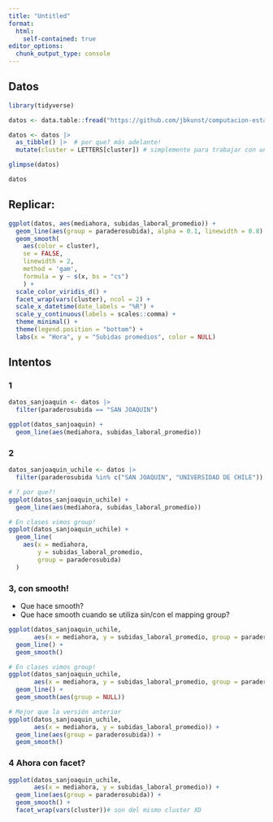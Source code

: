 ```yaml
---
title: "Untitled"
format: 
  html:
    self-contained: true
editor_options: 
  chunk_output_type: console
---
```


## Datos

```r
library(tidyverse)

datos <- data.table::fread("https://github.com/jbkunst/computacion-estadistica-EPG3308/raw/main/data/subidas_paradero_cluster.gz")

datos <- datos |> 
  as_tibble() |>  # por que? más adelante!
  mutate(cluster = LETTERS[cluster]) # simplemente para trabajar con una categoria

glimpse(datos)

datos
```

## Replicar:

```r
ggplot(datos, aes(mediahora, subidas_laboral_promedio)) +
  geom_line(aes(group = paraderosubida), alpha = 0.1, linewidth = 0.8) +
  geom_smooth(
    aes(color = cluster),
    se = FALSE, 
    linewidth = 2,
    method = 'gam',
    formula = y ~ s(x, bs = "cs")
    ) + 
  scale_color_viridis_d() +
  facet_wrap(vars(cluster), ncol = 2) +
  scale_x_datetime(date_labels = "%R") +
  scale_y_continuous(labels = scales::comma) +
  theme_minimal() +
  theme(legend.position = "bottom") +
  labs(x = "Hora", y = "Subidas promedios", color = NULL)
```

## Intentos

### 1

```r
datos_sanjoaquin <- datos |> 
  filter(paraderosubida == "SAN JOAQUIN")

ggplot(datos_sanjoaquin) +
  geom_line(aes(mediahora, subidas_laboral_promedio))
```

### 2

```r
datos_sanjoaquin_uchile <- datos |> 
  filter(paraderosubida %in% c("SAN JOAQUIN", "UNIVERSIDAD DE CHILE"))

# ? por que?! 
ggplot(datos_sanjoaquin_uchile) +
  geom_line(aes(mediahora, subidas_laboral_promedio))

# En clases vimos group!
ggplot(datos_sanjoaquin_uchile) +
  geom_line(
    aes(x = mediahora, 
        y = subidas_laboral_promedio,
        group = paraderosubida)
  )

```

### 3, con smooth!

- Que hace smooth? 
- Que hace smooth cuando se utiliza sin/con el mapping group?

```r
ggplot(datos_sanjoaquin_uchile,
       aes(x = mediahora, y = subidas_laboral_promedio, group = paraderosubida)) +
  geom_line() +
  geom_smooth()

# En clases vimos group!
ggplot(datos_sanjoaquin_uchile,
       aes(x = mediahora, y = subidas_laboral_promedio, group = paraderosubida)) +
  geom_line() +
  geom_smooth(aes(group = NULL))

# Mejor que la versión anterior
ggplot(datos_sanjoaquin_uchile,
       aes(x = mediahora, y = subidas_laboral_promedio)) +
  geom_line(aes(group = paraderosubida)) +
  geom_smooth()
```


### 4 Ahora con facet?

```r
ggplot(datos_sanjoaquin_uchile,
       aes(x = mediahora, y = subidas_laboral_promedio)) +
  geom_line(aes(group = paraderosubida)) +
  geom_smooth() +
  facet_wrap(vars(cluster))# son del mismo cluster XD
```

